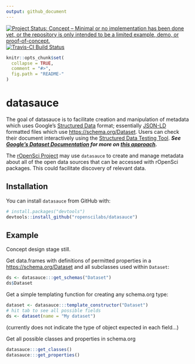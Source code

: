 ```yaml
---
output: github_document
---
```


[![Project Status: Concept – Minimal or no implementation has been done yet, or the repository is only intended to be a limited example, demo, or proof-of-concept.](https://img.shields.io/badge/repo%20status-concept-orange.svg)](http://www.repostatus.org/#concept)
[![Travis-CI Build Status](https://travis-ci.org/ropenscilabs/datasauce.svg?branch=master)](https://travis-ci.org/ropenscilabs/datasauce)



<!-- README.md is generated from README.Rmd. Please edit that file -->

```r
knitr::opts_chunk$set(
  collapse = TRUE,
  comment = "#>",
  fig.path = "README-"
)
```

# datasauce

The goal of datasauce is to facilitate creation and manipulation of metadata which uses Google's [Structured Data](https://developers.google.com/search/docs/guides/intro-structured-data) format; essentially [JSON-LD](https://json-ld.org) formatted files which use <https://schema.org/Dataset>.  Users can check their document interactively using the [Structured Data Testing Tool](https://search.google.com/structured-data/testing-tool). ***See [Google's Dataset Documentation](https://developers.google.com/search/docs/data-types/dataset) for more on [this approach](https://ai.googleblog.com/2017/01/facilitating-discovery-of-public.html).***



The [rOpenSci Project](https://ropensci.org) may use `datasauce` to create and manage metadata 
about all of the open data sources that can be accessed with rOpenSci packages.  This could facilitate
discovery of relevant data.

## Installation

You can install `datasauce` from GitHub with:

```r
# install.packages("devtools")
devtools::install_github("ropenscilabs/datasauce")
```

## Example

Concept design stage still.  

Get data.frames with definitions of permitted properties in a <https://schema.org/Dataset> and all subclasses used within `Dataset`:

```r
ds <- datasauce:::get_schemas("Dataset")
ds$Dataset
```

Get a simple templating function for creating any schema.org type:

```r
dataset <- datasauce:::template_constructor("Dataset")
# hit tab to see all possible fields
ds <- dataset(name = "My dataset")
```

(currently does not indicate the type of object expected in each field...)

Get all possible classes and properties in schema.org

```r
datasauce:::get_classes()
datasauce:::get_properties()
```
